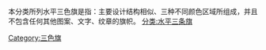 本分类所列水平三色旗是指：主要设计结构相似、三种不同颜色区域所组成，并且不包含任何其他图案、文字、纹章的旗帜。
[[Category:三色旗|Category:三色旗]]
[[分类:水平三条旗|分类:水平三条旗]]
